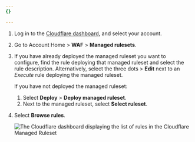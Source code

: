 ```yaml
---
{}

---
```


1. Log in to the [Cloudflare dashboard](https://dash.cloudflare.com/), and select your account.

2. Go to Account Home > **WAF** > **Managed rulesets**.

3. If you have already deployed the managed ruleset you want to configure, find the rule deploying that managed ruleset and select the rule description. Alternatively, select the three dots > **Edit** next to an *Execute* rule deploying the managed ruleset.

   If you have not deployed the managed ruleset:

   1. Select **Deploy** > **Deploy managed ruleset**.
   2. Next to the managed ruleset, select **Select ruleset**.

4. Select **Browse rules**.

   ![The Cloudflare dashboard displaying the list of rules in the Cloudflare Managed Ruleset](~/assets/images/waf/waf-browse-rules.png)
